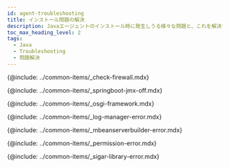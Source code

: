 ```yaml
---
id: agent-troubleshooting
title: インストール問題の解決
description: Javaエージェントのインストール時に発生しうる様々な問題と、これを解決するための具体的な指針を提供します。ファイアウォールの設定、SpringBootとTomcat JMXの設定、OSGIフレームワーク使用サーバーの設定、Log ManagerとMBeanServerBuilderのエラー、Permissionのエラー、Sigarライブラリの問題など、様々な状況に対する解決策を案内します。
toc_max_heading_level: 2
tags:
  - Java
  - Troubleshooting
  - 問題解決
---
```


{@include: ../common-items/_check-firewall.mdx}

{@include: ../common-items/_springboot-jmx-off.mdx}

{@include: ../common-items/_osgi-framework.mdx}

{@include: ../common-items/_log-manager-error.mdx}

{@include: ../common-items/_mbeanserverbuilder-error.mdx}

{@include: ../common-items/_permission-error.mdx}

{@include: ../common-items/_sigar-library-error.mdx}
